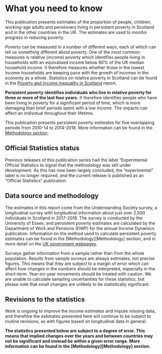 # What you need to know

This publication presents estimates of the proportion of people, children, working-age adults and pensioners living in persistent poverty in Scotland and in the other countries in the UK. The estimates are used to monitor progress in reducing poverty.

Poverty can be measured in a number of different ways, each of which can tell us something different about poverty. One of the most common measures is relative (income) poverty which identifies people living in households with an equivalised income below 60% of the UK median household income. It therefore measures whether those in the lowest income households are keeping pace with the growth of incomes in the economy as a whole. Statistics on relative poverty in Scotland can be found in the [Poverty and Income Inequality in Scotland](index.html) report.

**Persistent poverty identifies individuals who live in relative poverty for three or more of the last four years.** It therefore identifies people who have been living in poverty for a significant period of time, which is more damaging than brief periods spent with a low income. The impacts can affect an individual throughout their lifetime.

This publication presents persistent poverty estimates for five overlapping periods from 2010-14 to 2014-2018. More information can be found in the [Methodology section](persistent.html#periods).

## Official Statistics status

Previous releases of this publication series had the label “Experimental Official Statistics to signal that the methodology was still under development. As this has now been largely concluded, the “experimental” label is no longer required, and the current release is published as an “Official Statistics” publication.

## Data source and methodology

The estimates in this report come from the Understanding Society survey, a longitudinal survey with longitudinal information about just over 2,500 individuals in Scotland in 2017-2018. The survey is conducted by the University of Essex, and persistent poverty estimates are calculated by the Department of Work and Pensions (DWP) for the annual Income Dynamics publication. Information on the method used to calculate persistent poverty estimates can be found in the [Methodology][Methodology] section, and in more detail on the [UK government webpages](www.gov.uk/government/collections/income-dynamics-statistics).

Surveys gather information from a sample rather than from the whole population. Results from sample surveys are always estimates, not precise figures. This means that they are subject to a margin of error which can affect how changes in the numbers should be interpreted, especially in the short-term. Year-on-year movements should be treated with caution. We are unable to calculate sampling uncertainties for these statistics, but please note that small changes are unlikely to be statistically significant.

## Revisions to the statistics

Work is ongoing to improve the income estimates and impute missing data, and therefore the estimates presented here will continue to be subject to routine revisions, as with figures based on longitudinal data in general.

**The statistics presented below are subject to a degree of error. This means that implied changes over the years and between countries may not be significant and instead be within a given error range. More information can be found in the [Methodology][Methodology] section.**
